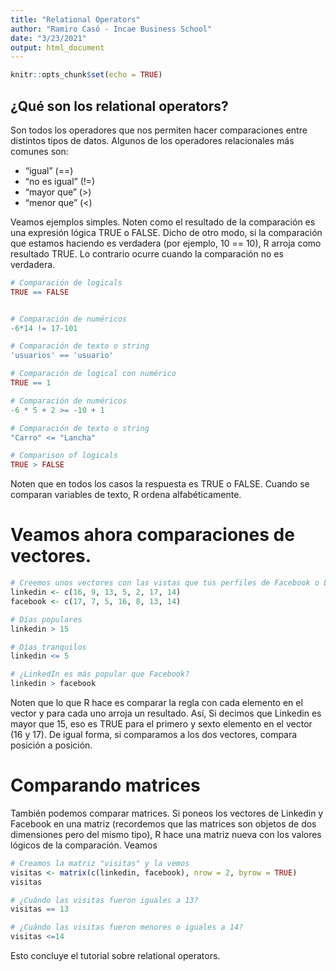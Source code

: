 ```yaml
---
title: "Relational Operators"
author: "Ramiro Casó - Incae Business School"
date: "3/23/2021"
output: html_document
---
```


```r
knitr::opts_chunk$set(echo = TRUE)
```

## ¿Qué son los relational operators?

Son todos los operadores que nos permiten hacer comparaciones entre distintos tipos de datos. Algunos de los operadores relacionales más comunes son:  

* "igual" (==) 
* "no es igual" (!=) 
* "mayor que" (>) 
* "menor que" (<) 

Veamos ejemplos simples. Noten como el resultado de la comparación es una expresión lógica TRUE o FALSE. Dicho de otro modo, si la comparación que estamos haciendo es verdadera (por ejemplo, 10 == 10), R arroja como resultado TRUE. Lo contrario ocurre cuando la comparación no es verdadera. 

```r
# Comparación de logicals
TRUE == FALSE


# Comparación de numéricos
-6*14 != 17-101

# Comparación de texto o string
'usuarios' == 'usuario'

# Comparación de logical con numérico
TRUE == 1

# Comparación de numéricos
-6 * 5 + 2 >= -10 + 1

# Comparación de texto o string
"Carro" <= "Lancha"

# Comparison of logicals
TRUE > FALSE

```
Noten que en todos los casos la respuesta es TRUE o FALSE. Cuando se comparan variables de texto, R ordena alfabéticamente. 

# Veamos ahora comparaciones de vectores. 

```r
# Creemos unos vectores con las vistas que tus perfiles de Facebook o Linkedin han tenido en los últimos 7 días
linkedin <- c(16, 9, 13, 5, 2, 17, 14)
facebook <- c(17, 7, 5, 16, 8, 13, 14)

# Días populares
linkedin > 15

# Días tranquilos
linkedin <= 5

# ¿LinkedIn es más popular que Facebook?
linkedin > facebook
```
Noten que lo que R hace es comparar la regla con cada elemento en el vector y para cada uno arroja un resultado. Así, Si decimos que Linkedin es mayor que 15, eso es TRUE para el primero y sexto elemento en el vector (16 y 17). De igual forma, si comparamos a los dos vectores, compara posición a posición. 

# Comparando matrices
También podemos comparar matrices. Si poneos los vectores de Linkedin y Facebook en una matriz (recordemos que las matrices son objetos de dos dimensiones pero del mismo tipo), R hace una matriz nueva con los valores lógicos de la comparación. Veamos

```r
# Creamos la matriz "visitas" y la vemos
visitas <- matrix(c(linkedin, facebook), nrow = 2, byrow = TRUE)
visitas

# ¿Cuándo las visitas fueron iguales a 13?
visitas == 13

# ¿Cuándo las visitas fueron menores o iguales a 14?
visitas <=14
```

Esto concluye el tutorial sobre relational operators. 